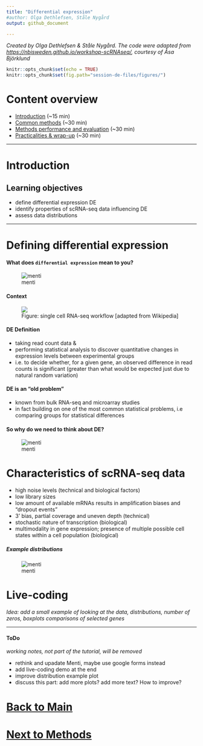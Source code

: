 ```yaml
---
title: "Differential expression"
#author: Olga Dethlefsen, Ståle Nygård 
output: github_document

---
```

_Created by Olga Dethlefsen & Ståle Nygård. The code were adapted from [https://nbisweden.github.io/workshop-scRNAseq/](https://nbisweden.github.io/workshop-scRNAseq/), courtesy of Åsa Björklund_


```r
knitr::opts_chunk$set(echo = TRUE)
knitr::opts_chunk$set(fig.path="session-de-files/figures/")
```

# Content overview
- [Introduction](session-de.md) (~15 min)
- [Common methods](session-de-methods.md) (~30 min)
- [Methods performance and evaluation](session-de-methods-evaluation.md) (~30 min)
- [Practicalities & wrap-up](session-de-wrap-up.md) (~30 min)


--------

# Introduction

## Learning objectives
- define differential expression DE
- identify properties of scRNA-seq data influencing DE
- assess data distributions

-------


# Defining differential expression

#### What does `differential expression` mean to you?
![menti](session-de-files/images/intro-menti-01.png)


#### Context
<figure>
<img src="session-de-files/images/intro-de-overview-02.png">
<figcaption>Figure: single cell RNA-seq workflow [adapted from Wikipedia]</figcaption></figure>


#### DE Definition
- taking read count data &
- performing statistical analysis to discover quantitative changes in expression levels between experimental groups
- i.e. to decide whether, for a given gene, an observed difference in read counts is significant (greater than what would be expected just due to natural random variation)

#### DE is an "old problem"
- known from bulk RNA-seq and microarray studies
- in fact building on one of the most common statistical problems, i.e comparing groups for statistical differences

#### So why do we need to think about DE?
![menti](session-de-files/images/intro-menti-01.png)

# Characteristics of scRNA-seq data
- high noise levels (technical and biological factors)
- low library sizes
- low amount of available mRNAs results in amplification biases and "dropout events"
- 3' bias, partial coverage and uneven depth (technical)
- stochastic nature of transcription (biological)
- multimodality in gene expression; presence of multiple possible cell states within a cell population (biological)

##### Example distributions
![menti](session-de-files/images/intro-distributions.png)

# Live-coding
_Idea: add a small example of looking at the data, distributions, number of zeros, boxplots comparisons of selected genes_

---------

#### ToDo 
_working notes, not part of the tutorial, will be removed_

- rethink and upadate Menti, maybe use google forms instead
- add live-coding demo at the end
- improve distribution example plot
- discuss this part: add more plots? add more text? How to improve?


# [Back to Main](../README.md)
# [Next to Methods](session-de-methods.html)








